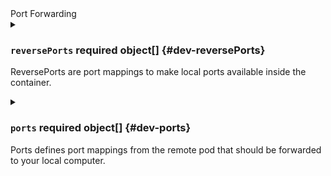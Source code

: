 

<div className="group" data-group="ports">
<div className="group-name">Port Forwarding</div>


<details className="config-field" data-expandable="true">
<summary>

### `reversePorts` <span className="config-field-required" data-required="false">required</span> <span className="config-field-type">object[]</span> <span className="config-field-default"></span> <span className="config-field-enum"></span> {#dev-reversePorts}

ReversePorts are port mappings to make local ports available inside the container.

</summary>

<PartialReversePortsreference />


</details>

<details className="config-field" data-expandable="true">
<summary>

### `ports` <span className="config-field-required" data-required="false">required</span> <span className="config-field-type">object[]</span> <span className="config-field-default"></span> <span className="config-field-enum"></span> {#dev-ports}

Ports defines port mappings from the remote pod that should be forwarded to your local computer.

</summary>

<PartialPortsreference />


</details>

</div>